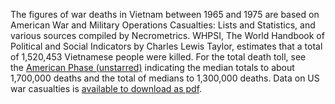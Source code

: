
The figures of war deaths in Vietnam between 1965 and 1975 are based on American War and Military Operations Casualties: Lists and Statistics, and various sources compiled by Necrometrics. WHPSI, The World Handbook of Political and Social Indicators by Charles Lewis Taylor, estimates that a total of 1,520,453 Vietnamese people were killed. For the total death toll, see the [American Phase (unstarred)](http://necrometrics.com/20c1m.htm#Vietnam) indicating the median totals to about 1,700,000 deaths and the total of medians to 1,300,000 deaths. Data on US war casualties is [available to download as pdf](https://fas.org/sgp/crs/natsec/RL32492.pdf).